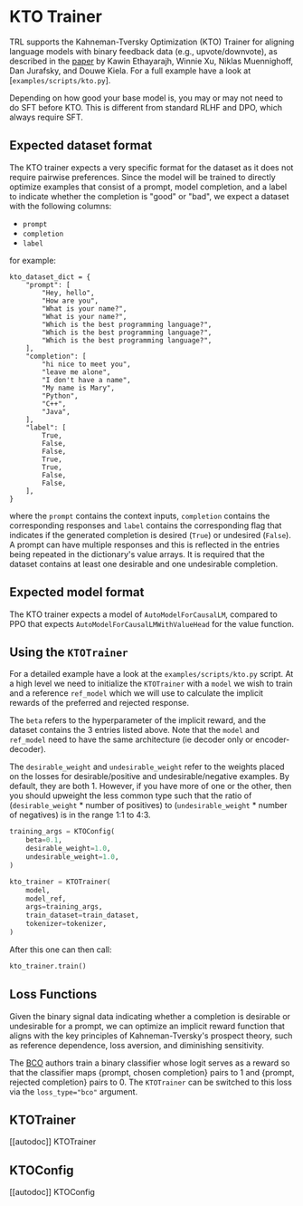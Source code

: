 # KTO Trainer

TRL supports the Kahneman-Tversky Optimization (KTO) Trainer for aligning language models with binary feedback data (e.g., upvote/downvote), as described in the [paper](https://arxiv.org/abs/2402.01306) by Kawin Ethayarajh, Winnie Xu, Niklas Muennighoff, Dan Jurafsky, and Douwe Kiela.
For a full example have a look at  [`examples/scripts/kto.py`].

Depending on how good your base model is, you may or may not need to do SFT before KTO.
This is different from standard RLHF and DPO, which always require SFT.

## Expected dataset format

The KTO trainer expects a very specific format for the dataset as it does not require pairwise preferences. Since the model will be trained to directly optimize examples that consist of a prompt, model completion, and a label to indicate whether the completion is "good" or "bad", we expect a dataset with the following columns:

- `prompt`
- `completion`
- `label`

for example:

```
kto_dataset_dict = {
    "prompt": [
        "Hey, hello",
        "How are you",
        "What is your name?",
        "What is your name?",
        "Which is the best programming language?",
        "Which is the best programming language?",
        "Which is the best programming language?",
    ],
    "completion": [
        "hi nice to meet you",
        "leave me alone",
        "I don't have a name",
        "My name is Mary",
        "Python",
        "C++",
        "Java",
    ],
    "label": [
        True,
        False,
        False,
        True,
        True,
        False,
        False,
    ],
}
```

where the `prompt` contains the context inputs, `completion` contains the corresponding responses and `label` contains the corresponding flag that indicates if the generated completion is desired (`True`) or undesired (`False`).
A prompt can have multiple responses and this is reflected in the entries being repeated in the dictionary's value arrays. It is required that the dataset contains at least one desirable and one undesirable completion.


## Expected model format
The KTO trainer expects a model of `AutoModelForCausalLM`, compared to PPO that expects `AutoModelForCausalLMWithValueHead` for the value function.

## Using the `KTOTrainer`

For a detailed example have a look at the `examples/scripts/kto.py` script. At a high level we need to initialize the `KTOTrainer` with a `model` we wish to train and a reference `ref_model` which we will use to calculate the implicit rewards of the preferred and rejected response. 

The `beta` refers to the hyperparameter of the implicit reward, and the dataset contains the 3 entries listed above. Note that the `model` and `ref_model` need to have the same architecture (ie decoder only or encoder-decoder).

The `desirable_weight` and `undesirable_weight` refer to the weights placed on the losses for desirable/positive and undesirable/negative examples.
By default, they are both 1. However, if you have more of one or the other, then you should upweight the less common type such that the ratio of (`desirable_weight` * number of positives) to (`undesirable_weight` * number of negatives) is in the range 1:1 to 4:3.

```py
training_args = KTOConfig(
    beta=0.1,
    desirable_weight=1.0,
    undesirable_weight=1.0,
)

kto_trainer = KTOTrainer(
    model,
    model_ref,
    args=training_args,
    train_dataset=train_dataset,
    tokenizer=tokenizer,
)
```
After this one can then call:

```py
kto_trainer.train()
```

## Loss Functions

Given the binary signal data indicating whether a completion is desirable or undesirable for a prompt, we can optimize an implicit reward function that aligns with the key principles of Kahneman-Tversky's prospect theory, such as reference dependence, loss aversion, and diminishing sensitivity.

The [BCO](https://arxiv.org/abs/2404.04656) authors train a binary classifier whose logit serves as a reward so that the classifier maps {prompt, chosen completion} pairs to 1 and {prompt, rejected completion} pairs to 0.
The `KTOTrainer` can be switched to this loss via the `loss_type="bco"` argument.

## KTOTrainer

[[autodoc]] KTOTrainer

## KTOConfig

[[autodoc]] KTOConfig